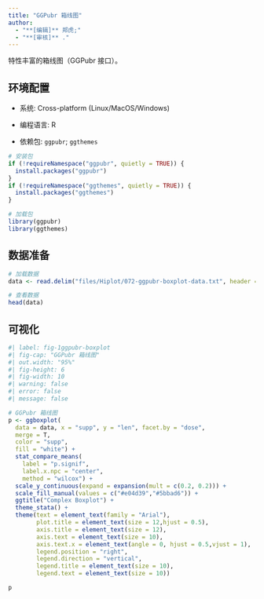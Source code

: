 ```yaml
---
title: "GGPubr 箱线图"
author:
  - "**[编辑]** 郑虎;"
  - "**[审核]** ."
---
```


特性丰富的箱线图（GGPubr 接口）。

## 环境配置

-   系统: Cross-platform (Linux/MacOS/Windows)

-   编程语言: R

-   依赖包: `ggpubr`; `ggthemes`

```r
# 安装包
if (!requireNamespace("ggpubr", quietly = TRUE)) {
  install.packages("ggpubr")
}
if (!requireNamespace("ggthemes", quietly = TRUE)) {
  install.packages("ggthemes")
}

# 加载包
library(ggpubr)
library(ggthemes)
```

## 数据准备

```r
# 加载数据
data <- read.delim("files/Hiplot/072-ggpubr-boxplot-data.txt", header = T)

# 查看数据
head(data)
```

## 可视化

```r
#| label: fig-1ggpubr-boxplot
#| fig-cap: "GGPubr 箱线图"
#| out.width: "95%"
#| fig-height: 6
#| fig-width: 10
#| warning: false
#| error: false
#| message: false

# GGPubr 箱线图
p <- ggboxplot(
  data = data, x = "supp", y = "len", facet.by = "dose",
  merge = T,
  color = "supp",
  fill = "white") + 
  stat_compare_means(
    label = "p.signif",
    label.x.npc = "center",
    method = "wilcox") + 
  scale_y_continuous(expand = expansion(mult = c(0.2, 0.2))) +
  scale_fill_manual(values = c("#e04d39","#5bbad6")) +
  ggtitle("Complex Boxplot") + 
  theme_stata() +
  theme(text = element_text(family = "Arial"),
        plot.title = element_text(size = 12,hjust = 0.5),
        axis.title = element_text(size = 12),
        axis.text = element_text(size = 10),
        axis.text.x = element_text(angle = 0, hjust = 0.5,vjust = 1),
        legend.position = "right",
        legend.direction = "vertical",
        legend.title = element_text(size = 10),
        legend.text = element_text(size = 10))

p
```


